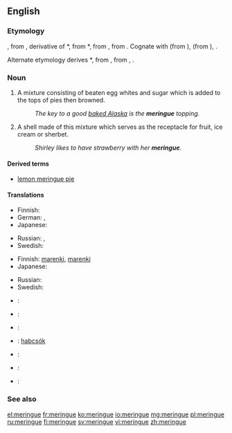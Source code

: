 ==English==

===Etymology===
{{borrowing|fr}} {{term|meringue|lang=fr}}, from {{etyl|dum|en}} {{term|meringue||light evening meal|lang=dum}}, derivative of {{etyl|dum|en}} *{{term||meren|to dip or soak bread|lang=dum}}, from {{etyl|odt|en}} *{{term||meren|lang=odt}}, from {{etyl|gem-pro|en}} {{recons|marjanan||to grind, pound|lang=gem-pro}}, from {{etyl|ine-pro|en}} {{recons|mer-||to rub, pack|lang=ine-pro}}. Cognate with {{etyl|gml|-}} {{term|meringe|lang=gml}} (from {{term|mern||to dip bread in wine|lang=gml}}), {{etyl|gmh|-}} {{term|merunge|lang=gmh}} (from {{term|meren|mëren|to soak bread in wine or water for dinner|lang=gmh}}), {{etyl|ang|-}} {{term|merian||to purify, cleanse, test|lang=ang}}.

Alternate etymology derives {{etyl|odt|en}} *{{term||meren|lang=odt}}, from {{etyl|gem-pro|en}} {{recons|marhin||soup of bread and wine or water|lang=gem-pro}}, from {{etyl|ine-pro|en}} {{recons|mark-|lang=ine-pro}}, {{recons|merk-||wet|lang=ine-pro}}.

===Noun===
{{en-noun|s|-}}

# A mixture consisting of beaten egg whites and sugar which is added to the tops of pies then browned.
#: ''The key to a good [[baked Alaska]] is the '''meringue''' topping.''
# A shell made of this mixture which serves as the receptacle for fruit, ice cream or sherbet.
#: ''Shirley likes to have strawberry with her '''meringue'''.''

====Derived terms====
* [[lemon meringue pie]]

====Translations====
{{trans-top|mixture}}
* Finnish: {{t+|fi|marenki}}
* German: {{t+|de|Baiser|n}}, {{qualifier|rare}} {{t-|de|Meringue|f}}
* Japanese: {{t-|ja|メレンゲ|tr=merenge|sc=Jpan}}
{{trans-mid}}
* Russian: {{t+|ru|безе|n|tr=bezɛ́|sc=Cyrl}} {{indeclinable}}, {{t+|ru|меренга|f|tr=merénga|sc=Cyrl}}
* Swedish: {{t+|sv|maräng|c}}
{{trans-bottom}}

{{trans-top|shell}}
* Finnish: [[marenki#Finnish|marenki]]{{t+|fi|kuppi}},  [[marenki#Finnish|marenki]]{{t+|fi|pohja}}
* Japanese: {{t-|ja|メレンゲ|tr=merenge|sc=Jpan}}
{{trans-mid}}
* Russian: {{t+|ru|меренга|f|tr=merénga|sc=Cyrl}}
* Swedish: {{t+|sv|maräng|c}}
{{trans-bottom}}

{{ttbc-top|}}
* {{ttbc|da}}: {{t-|da|marengs}}
* {{ttbc|fr}}: {{t+|fr|meringue|f}}
* {{ttbc|de}}: {{t+|de|Baiser|n}}
* {{ttbc|hu}}: [[habcsók]]
{{trans-mid}}
* {{ttbc|no}}: {{t-|no|marengs}}
* {{ttbc|es}}: {{t+|es|merengue}}
* {{ttbc|sv}}: {{t+|sv|maräng|c}}
{{trans-bottom}}

===See also===
{{wikipedia}}

[[el:meringue]]
[[fr:meringue]]
[[ko:meringue]]
[[io:meringue]]
[[mg:meringue]]
[[pl:meringue]]
[[ru:meringue]]
[[fi:meringue]]
[[sv:meringue]]
[[vi:meringue]]
[[zh:meringue]]